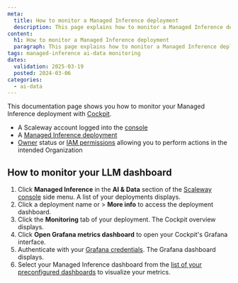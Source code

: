 ```yaml
---
meta:
  title: How to monitor a Managed Inference deployment
  description: This page explains how to monitor a Managed Inference deployment
content:
  h1: How to monitor a Managed Inference deployment
  paragraph: This page explains how to monitor a Managed Inference deployment
tags: managed-inference ai-data monitoring
dates:
  validation: 2025-03-19
  posted: 2024-03-06
categories:
  - ai-data
---
```


This documentation page shows you how to monitor your Managed Inference deployment with [Cockpit](/cockpit/quickstart/).

<Macro id="requirements" />

  - A Scaleway account logged into the [console](https://console.scaleway.com)
  - A [Managed Inference deployment](/managed-inference/quickstart/)
  - [Owner](/iam/concepts/#owner) status or [IAM permissions](/iam/concepts/#permission) allowing you to perform actions in the intended Organization

## How to monitor your LLM dashboard

1. Click **Managed Inference** in the **AI & Data** section of the [Scaleway console](https://console.scaleway.com) side menu. A list of your deployments displays.
2. Click a deployment name or <Icon name="more" /> > **More info** to access the deployment dashboard.
3. Click the **Monitoring** tab of your deployment. The Cockpit overview displays.
4. Click **Open Grafana metrics dashboard** to open your Cockpit's Grafana interface.
5. Authenticate with your [Grafana credentials](/cockpit/how-to/retrieve-grafana-credentials/). The Grafana dashboard displays.
6. Select your Managed Inference dashboard from the [list of your preconfigured dashboards](/cockpit/how-to/access-grafana-and-managed-dashboards/) to visualize your metrics.